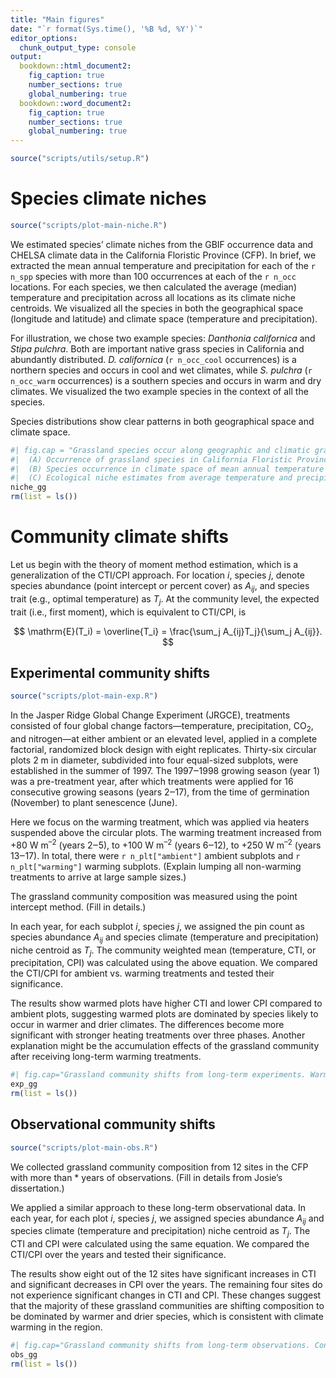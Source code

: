 ```yaml
---
title: "Main figures"
date: "`r format(Sys.time(), '%B %d, %Y')`"
editor_options: 
  chunk_output_type: console
output:
  bookdown::html_document2: 
    fig_caption: true
    number_sections: true
    global_numbering: true
  bookdown::word_document2: 
    fig_caption: true
    number_sections: true
    global_numbering: true
---
```


```r
source("scripts/utils/setup.R")
```

# Species climate niches

```r
source("scripts/plot-main-niche.R")
```

We estimated species' climate niches from the GBIF occurrence data and CHELSA climate data in the California Floristic Province (CFP). In brief, we extracted the mean annual temperature and precipitation for each of the `r n_spp` species with more than 100 occurrences at each of the `r n_occ` locations. For each species, we then calculated the average (median) temperature and precipitation across all locations as its climate niche centroids. We visualized all the species in both the geographical space (longitude and latitude) and climate space (temperature and precipitation).

For illustration, we chose two example species: *Danthonia californica* and *Stipa pulchra*. Both are important native grass species in California and abundantly distributed. *D. californica* (`r n_occ_cool` occurrences) is a northern species and occurs in cool and wet climates, while *S. pulchra* (`r n_occ_warm` occurrences) is a southern species and occurs in warm and dry climates. We visualized the two example species in the context of all the species.

Species distributions show clear patterns in both geographical space and climate space.

```r
#| fig.cap = "Grassland species occur along geographic and climatic gradients to estimate ecological niches.
#|  (A) Occurrence of grassland species in California Floristic Province, retrieved from the GBIF data (gray points), highlighting two example species *Danthonia californica* in the north (blue points) and *Stipa pulchra* in the south (red points).
#|  (B) Species occurrence in climate space of mean annual temperature (°C) and mean annual precipitation (mm), retrieved from the CHELSA data (gray), highlighting the same two example species *Danthonia californica* under cool and wet climates (blue) and *Stipa pulchra* under warm and dry climates (red).
#|  (C) Ecological niche estimates from average temperature and precipitation for each species (median ± standard error, gray), highlighting the two species (blue and red)."
niche_gg
rm(list = ls())
```

# Community climate shifts

Let us begin with the theory of moment method estimation, which is a generalization of the CTI/CPI approach. For location $i$, species $j$, denote species abundance (point intercept or percent cover) as $A_{ij}$, and species trait (e.g., optimal temperature) as $T_j$. At the community level, the expected trait (i.e., first moment), which is equivalent to CTI/CPI, is

$$
\mathrm{E}(T_i) = \overline{T_i} = \frac{\sum_j A_{ij}T_j}{\sum_j A_{ij}}.
$$

## Experimental community shifts

```r
source("scripts/plot-main-exp.R")
```

In the Jasper Ridge Global Change Experiment (JRGCE), treatments consisted of four global change factors---temperature, precipitation, CO~2~, and nitrogen---at either ambient or an elevated level, applied in a complete factorial, randomized block design with eight replicates. Thirty-six circular plots 2 m in diameter, subdivided into four equal-sized subplots, were established in the summer of 1997. The 1997‒1998 growing season (year 1) was a pre-treatment year, after which treatments were applied for 16 consecutive growing seasons (years 2‒17), from the time of germination (November) to plant senescence (June).

Here we focus on the warming treatment, which was applied via heaters suspended above the circular plots. The warming treatment increased from +80 W m^--2^ (years 2‒5), to +100 W m^--2^ (years 6‒12), to +250 W m^--2^ (years 13‒17). In total, there were `r n_plt["ambient"]` ambient subplots and `r n_plt["warming"]` warming subplots. (Explain lumping all non-warming treatments to arrive at large sample sizes.)

The grassland community composition was measured using the point intercept method. (Fill in details.)

In each year, for each subplot $i$, species $j$, we assigned the pin count as species abundance $A_{ij}$ and species climate (temperature and precipitation) niche centroid as $T_j$. The community weighted mean (temperature, CTI, or precipitation, CPI) was calculated using the above equation. We compared the CTI/CPI for ambient vs. warming treatments and tested their significance.

The results show warmed plots have higher CTI and lower CPI compared to ambient plots, suggesting warmed plots are dominated by species likely to occur in warmer and drier climates. The differences become more significant with stronger heating treatments over three phases. Another explanation might be the accumulation effects of the grassland community after receiving long-term warming treatments.

```r
#| fig.cap="Grassland community shifts from long-term experiments. Warming treatment causes communities to shift dominance to warmer (CTI, °C) and drier (CPI, mm) species in the Jasper Ridge Global Change Experiment (ambient plots in black, warming plots in red, background orange shades denote the pre-treatment year 1998, phase I heating +80 W m^–2^ in 1999-2002, phase II heating +100 W m^–2^ in 2003-2009, and phase III heating +250 W m^–2^ in 2010-2014, non-parametric two-sample Wilcoxon test, ns: *p* > 0.05, $*$: *p* ≤ 0.05, $**$: *p* ≤ 0.01, $***$: *p* ≤ 0.001)."
exp_gg
rm(list = ls())
```

## Observational community shifts

```r
source("scripts/plot-main-obs.R")
```

We collected grassland community composition from 12 sites in the CFP with more than \* years of observations. (Fill in details from Josie's dissertation.)

We applied a similar approach to these long-term observational data. In each year, for each plot $i$, species $j$, we assigned species abundance $A_{ij}$ and species climate (temperature and precipitation) niche centroid as $T_j$. The CTI and CPI were calculated using the same equation. We compared the CTI/CPI over the years and tested their significance.

The results show eight out of the 12 sites have significant increases in CTI and significant decreases in CPI over the years. The remaining four sites do not experience significant changes in CTI and CPI. These changes suggest that the majority of these grassland communities are shifting composition to be dominated by warmer and drier species, which is consistent with climate warming in the region.

```r
#| fig.cap="Grassland community shifts from long-term observations. Consistent with climate warming and drying, grassland communities shift dominance to warmer (increasing CTI) and drier (decreasing CPI) species in 12 long-term observational sites across the California Floristic Province (red trend lines by linear regression, significant slopes by *t*-test, *p* < 0.05)."
obs_gg
rm(list = ls())
```
